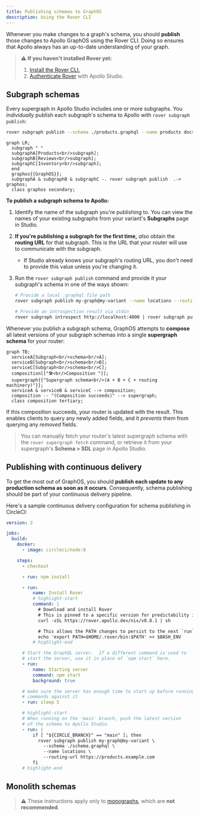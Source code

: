 ```yaml
---
title: Publishing schemas to GraphOS
description: Using the Rover CLI
---
```



Whenever you make changes to a graph's schema, you should **publish** those changes to Apollo GraphOS using the Rover CLI. Doing so ensures that Apollo always has an up-to-date understanding of your graph.

> ⚠️ **If you haven't installed Rover yet:**
> 1.  <a href="https://www.apollographql.com/docs/rover/getting-started/" target="_blank">Install the Rover CLI.</a>
> 2. <a href="https://www.apollographql.com/docs/rover/configuring/" target="_blank">Authenticate Rover</a> with Apollo Studio.

## Subgraph schemas

Every supergraph in Apollo Studio includes one or more subgraphs. You _individually_ publish each subgraph's schema to Apollo with `rover subgraph publish`:

```bash
rover subgraph publish --schema ./products.graphql --name products docs-example-graph@current --routing-url https://products.example.com
```

```mermaid
graph LR;
  subgraph " "
  subgraphA[Products<br/>subgraph];
  subgraphB[Reviews<br/>subgraph];
  subgraphC[Inventory<br/>subgraph];
  end
  graphos{{GraphOS}};
  subgraphA & subgraphB & subgraphC -. rover subgraph publish  .-> graphos;
  class graphos secondary;
```

**To publish a subgraph schema to Apollo:**

1. Identify the name of the subgraph you're publishing to. You can view the names of your existing subgraphs from your variant's **Subgraphs** page in Studio.

2. **If you're publishing a subgraph for the first time,** _also_ obtain the **routing URL** for that subgraph. This is the URL that your router will use to communicate with the subgraph.
    - If Studio already knows your subgraph's routing URL, you don't need to provide this value unless you're changing it.

2. Run the `rover subgraph publish` command and provide it your subgraph's schema in one of the ways shown:

    ```bash
    # Provide a local .graphql file path
    rover subgraph publish my-graph@my-variant --name locations --routing-url https://flyby-locations-sub.herokuapp.com/ --schema ./schema.graphql

    # Provide an introspection result via stdin
    rover subgraph introspect http://localhost:4000 | rover subgraph publish my-graph@my-variant --name locations --routing-url https://flyby-locations-sub.herokuapp.com/ --schema -
    ```

Whenever you publish a subgraph schema, GraphOS attempts to **compose** all latest versions of your subgraph schemas into a single **supergraph schema** for your router:

```mermaid
graph TB;
  serviceA[Subgraph<br/>schema<br/>A];
  serviceB[Subgraph<br/>schema<br/>B];
  serviceC[Subgraph<br/>schema<br/>C];
  composition[["🛠<br/>Composition "]];
  supergraph{{"Supergraph schema<br/>(A + B + C + routing machinery)"}};
  serviceA & serviceB & serviceC --> composition;
  composition -- "(Composition succeeds)" --> supergraph;
  class composition tertiary;
```

If this composition succeeds, your router is updated with the result. This enables clients to query any newly added fields, and it _prevents_ them from querying any _removed_ fields.

> You can manually fetch your router's latest supergraph schema with the `rover supergraph fetch` command, or retrieve it from your supergraph's **Schema > SDL** page in Apollo Studio.

## Publishing with continuous delivery

To get the most out of GraphOS, you should **publish each update to any production schema as soon as it occurs**. Consequently, schema publishing should be part of your continuous delivery pipeline.

Here's a sample continuous delivery configuration for schema publishing in CircleCI:

```yaml
version: 2

jobs:
  build:
    docker:
      - image: circleci/node:8

    steps:
      - checkout

      - run: npm install

      - run:
          name: Install Rover
          # highlight-start
          command: |
            # Download and install Rover
            # This is pinned to a specific version for predictability in CI
            curl -sSL https://rover.apollo.dev/nix/v0.8.1 | sh

            # This allows the PATH changes to persist to the next `run` step
            echo 'export PATH=$HOME/.rover/bin:$PATH' >> $BASH_ENV
          # highlight-end

      # Start the GraphQL server.  If a different command is used to
      # start the server, use it in place of `npm start` here.
      - run:
          name: Starting server
          command: npm start
          background: true

      # make sure the server has enough time to start up before running
      # commands against it
      - run: sleep 5

      # highlight-start
      # When running on the 'main' branch, push the latest version
      # of the schema to Apollo Studio.
      - run: |
          if [ "${CIRCLE_BRANCH}" == "main" ]; then
            rover subgraph publish my-graph@my-variant \
              --schema ./schema.graphql \
              --name locations \
              --routing-url https://products.example.com
          fi
      # highlight-end
```

## Monolith schemas

> ⚠️ These instructions apply only to [monographs](../graphs/overview/#monographs), which are **not recommended**.

<RegisterCli />
